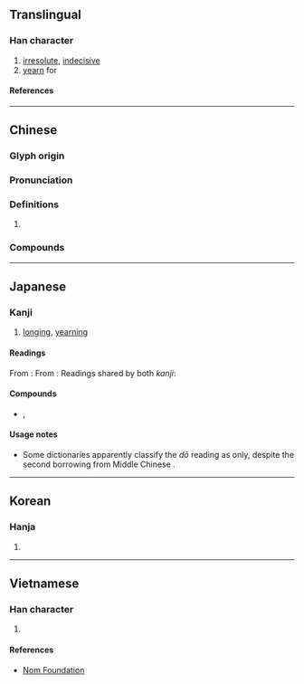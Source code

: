 {{character info/new}}
==Translingual==

===Han character===
{{Han char|rn=61|rad=心|as=12|sn=15|four=90014|canj=PYTG|ids=⿰忄童}}

# [[irresolute]], [[indecisive]]
# [[yearn]] for

====References====
{{Han ref|kx=0403.220|dkj=11242|dj=0743.240|hdz=42356.060|uh=61A7}}

----

==Chinese==
{{zh-forms}}

===Glyph origin===
{{Han etym}}

===Pronunciation===
{{zh-pron
|m=chōng
|c=cung1
|h=
|md=
|mn=qz,tw,xm,zz:chhiong
|w=
|mc=y
|oc=y
|cat=
}}

===Definitions===
{{zh-hanzi}}

# {{rfdef|lang=zh}}

===Compounds===
{{zh-der|憧憧|憧憬}}

----

==Japanese==

===Kanji===
{{ja-kanji|grade=|rs=心12}}

# [[long#Etymology 2|long]]ing, [[yearn]]ing

====Readings====
From {{w|Middle Chinese}} {{ltc-l|憧|id=1}}:
{{ja-readings
|goon=しゅ<しゆ
|kanon=しょう<しよう
}}
From {{w|Middle Chinese}} {{ltc-l|憧|id=2}}:
{{ja-readings
|goon=どう
|kanon=とう<たう
|kanyoon=どう
}}
Readings shared by both ''kanji'':
{{ja-readings
|kun=あこが-れる, あこが-らす
}}

====Compounds====
* {{ja-r|憧憬|しょうけい}}, {{ja-r|憧憬|どうけい|[[long#Etymology 2|long]]ing, [[yearn]]ing}}

====Usage notes====
* Some dictionaries apparently classify the ''dō'' reading as ''{{ll|ja|慣用音|kan'yō-on}}'' only, despite the second borrowing from Middle Chinese {{ltc-l|憧|id=2}}.

----

==Korean==

===Hanja===
{{ko-hanja|동}}

# {{defn|lang=ko|sort=心12}}

----

==Vietnamese==

===Han character===
{{vi-readings|rs=心12|reading=sung}}

# {{defn|lang=vi|sort=心12}}

====References====
* [http://nomfoundation.org/common/nom_details.php?codepoint=61a7 Nom Foundation]